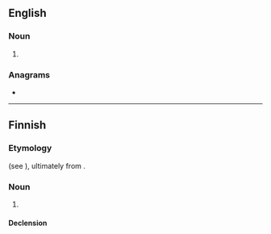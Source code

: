 ==English==

===Noun===
{{en-noun|-}}

# {{dated form of|en|atropine}}

{{Webster 1913}}

===Anagrams===
* {{anagrams|en|a=aaioprt|tropaia}}

----

==Finnish==

===Etymology===
{{internationalism|fi}} (see {{cog|fr|atrophie}}), ultimately from {{der|fi|la|ātrophīa}}.

===Noun===
{{fi-noun}}

# {{lb|fi|pathology}} {{alt form|fi|atrofia}}

====Declension====
{{fi-decl-kulkija|atropi|a}}